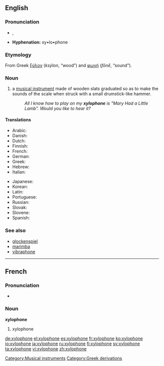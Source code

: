 {{wikipedia}}
==English==
===Pronunciation===
*{{AHD|zīʹlə-fōn'}}, {{IPA|/ˈzɑɪ.lə.ˌfon/}}
*'''Hyphenation:''' xy•lo•phone

===Etymology===
From Greek [[ξύλον]] (''ksýlon'', “wood”) and [[φωνή]] (''fōnḗ'', “sound”).

===Noun===
{{en-noun}}

#a [[musical instrument]] made of wooden slats graduated so as to make the sounds of the scale when struck with a small drumstick-like hammer.
#:''All I know how to play on my '''xylophone''' is "Mary Had a Little Lamb". Would you like to hear it?''

====Translations====
{{trans-top|musical instrument}}
*Arabic: {{t|ar|زايلفون|tr=zailufú:n|sc=Arab|m}}
*Danish: {{t-|da|xylofon|c}}
*Dutch: {{t|nl|xylofoon|m}}
*Finnish: {{t+|fi|ksylofoni}}
*French: {{t+|fr|xylophone|m}}
*German: {{t+|de|Xylophon|n}}
*Greek: {{t|el|ξυλόφωνο|tr=ksilófono|n}}
*Hebrew: {{t-|he|קסילופון|tr=ksilofón|m}}
*Italian: {{t|it|xilofono|m}}
{{trans-mid}}
*Japanese: {{t+|ja|木琴|tr=mokkin}}
*Korean: {{t|ko|실로폰|tr=sillopon}}
*Latin: {{t|la|xylophonium|n}}
*Portuguese: {{t|pt|xilofone|m}}
*Russian: {{t+|ru|ксилофон|tr=ksilofón|m}}
*Slovak: {{t|sk|xylofón|m}}
*Slovene: {{t+|sl|ksilofon|m}}
*Spanish: {{t+|es|xilófono|m}}
{{trans-bottom}}

===See also===
*[[glockenspiel]]
*[[marimba]]
*[[vibraphone]]


----
==French==
===Pronunciation===
*{{IPA|/ɡzi.lɔ.fɔn/}}

===Noun===
'''xylophone''' {{m}}

#xylophone



[[Category:Musical instruments]]
[[Category:Greek derivations]]

[[de:xylophone]]
[[el:xylophone]]
[[es:xylophone]]
[[fr:xylophone]]
[[ko:xylophone]]
[[io:xylophone]]
[[ja:xylophone]]
[[ru:xylophone]]
[[fi:xylophone]]
[[sv:xylophone]]
[[ta:xylophone]]
[[vi:xylophone]]
[[zh:xylophone]]